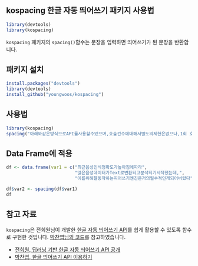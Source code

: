 kospacing 한글 자동 띄어쓰기 패키지 사용법
---
```r
library(devtools)
library(kospacing)
```

`kospacing` 패키지의 `spacing()`함수는 문장을 입력하면 띄어쓰기가 된 문장을 반환합니다.

## 패키지 설치  
```r
install.packages("devtools")
library(devtools)
install_github("youngwoos/kospacing")
```

## 사용법
```r
library(kospacing)
spacing("아래와같은방식으로API를사용할수있으며,호출건수에대해서별도의제한은없으나,1회 호출에200글자로글자수를제한하고있다.")
```

## Data Frame에 적용
```r
df <- data.frame(var1 = c("최근음성인식정확도가높아짐에따라",
                          "많은음성데이터가Text로변환되고분석되기시작했는데,",
                          "이를위해잘동작하는띄어쓰기엔진은거의필수적인게되어버렸다"))

df$var2 <- spacing(df$var1)
df
```

## 참고 자료

`kospacing`은 전희원님이 개발한 [한글 자동 띄어쓰기 API](http://freesearch.pe.kr/archives/4647)를 쉽게 활용할 수 있도록 함수로 구현한 것입니다. [박찬엽님의 코드](https://mrchypark.github.io/r/httr/api/한글-띄어쓰기-API-이용하기.html)를 참고하였습니다.

- [전희원, 딥러닝 기반 한글 자동 띄어쓰기 API 공개](http://freesearch.pe.kr/archives/4647)
- [박찬엽, 한글 띄어쓰기 API 이용하기](https://mrchypark.github.io/r/httr/api/한글-띄어쓰기-API-이용하기.html)
